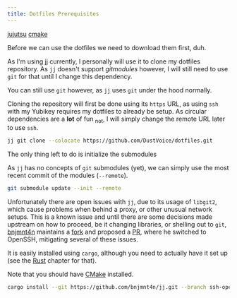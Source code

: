 ```yaml
---
title: Dotfiles Prerequisites
---
```



<Card title="Optional" icon="puzzle">

[jujutsu](https://archlinux.org/packages/extra/x86_64/jujutsu/)
[cmake](https://archlinux.org/packages/extra/x86_64/cmake/)

</Card>

Before we can use the dotfiles we need to download them first, duh.

<Card title="jujutsu">

As I'm using [jj](https://github.com/martinvonz/jj) currently,
I personally will use it to clone my dotfiles repository.
As `jj` doesn't support _gitmodules_ however,
I will still need to use `git` for that until I change this dependency.

<Aside>

You can still use `git` however, as `jj` uses `git` under the hood normally.

</Aside>

</Card>

Cloning the repository will first be done using its `https` URL, as using `ssh` with my Yubikey requires my dotfiles to already be setup.
As circular dependencies are a **lot** of fun <sub>not</sub>, I will simply change the remote URL later to use `ssh`.

```sh
jj git clone --colocate https://github.com/DustVoice/dotfiles.git
```

The only thing left to do is initialize the submodules

<Aside>

As `jj` has no concepts of `git` submodules (yet), we can simply use the most recent commit of the modules (`--remote`).

</Aside>

```sh frame="terminal" title="~/dotfiles"
git submodule update --init --remote
```

<Aside type="caution">

Unfortunately there are open issues with `jj`, due to its usage of `libgit2`, which cause problems when behind a proxy, or other unusual network setups.
This is a known issue and until there are some decisions made upstream on how to proceed, be it changing libraries, or shelling out to `git`,
[bnjmnt4n](https://github.com/bnjmnt4n) maintains a [fork](https://github.com/bnjmnt4n/jj/tree/ssh-openssh) and proposed a [PR](https://github.com/jj-vcs/jj/pull/3191),
where he switched to OpenSSH, mitigating several of these issues.

It is easily installed using `cargo`, although you need to actually have it set up (see the [Rust](../opt/rust) chapter for that).

Note that you should have [CMake](https://cmake.org) installed.

```sh
cargo install --git https://github.com/bnjmnt4n/jj.git --branch ssh-openssh --locked --bin jj jj-cli --features vendored-openssl
```

</Aside>
